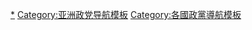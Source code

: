 {{Navbox
|name  = 韩国政党
|title ={{flagicon|ROK}} [[韩国政党列表|韩国政党]]
|state = {{{state|autocollapse}}}
|bodyclass = hlist

|group1 = [[韓國國會|国会]]（300）
|list1 = 
* [[共同民主党]]（170）
* [[國民力量]]（115）
* [[正義黨 (韓國)|正義黨]]（6）
* [[基本所得黨]]（1）
* [[時代轉換]]（1）

|group2 = 地方議會
|list2 = 
* [[民生黨]] 
* [[進步黨 (韓國)|進步黨]] 
* {{link-ko|覺醒市民連帶黨|깨어있는시민연대당|覺醒市民連帶黨}}
}}
<noinclude>
[[Category:韓國政黨|*]]
[[Category:亚洲政党导航模板]]
[[Category:各國政黨導航模板]]
</noinclude>